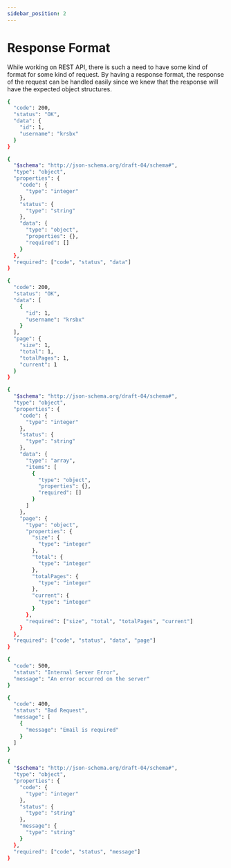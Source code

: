 ```yaml
---
sidebar_position: 2
---
```


# Response Format

While working on REST API, there is such a need to have some kind of format for some kind of request. By having a response format, the response of the request can be handled easily since we knew that the response will have the expected object structures.


<Tabs groupId="response-format">
  <TabItem value="create" label="Create a Resource" default>

```bash title="Create/Update/Get Example"
{
  "code": 200,
  "status": "OK",
  "data": {
    "id": 1,
    "username": "krsbx"
  }
}
```

```bash title="Create/Update/Get JSON Schema"
{
  "$schema": "http://json-schema.org/draft-04/schema#",
  "type": "object",
  "properties": {
    "code": {
      "type": "integer"
    },
    "status": {
      "type": "string"
    },
    "data": {
      "type": "object",
      "properties": {},
      "required": []
    }
  },
  "required": ["code", "status", "data"]
}
```

  </TabItem>

  <TabItem value="gets" label="Get Multiple Resource">

```bash title="Get Multiple Resource Example"
{
  "code": 200,
  "status": "OK",
  "data": [
    {
      "id": 1,
      "username": "krsbx"
    }
  ],
  "page": {
    "size": 1,
    "total": 1,
    "totalPages": 1,
    "current": 1
  }
}
```

```bash title="Get Multiple Resource JSON Schema"
{
  "$schema": "http://json-schema.org/draft-04/schema#",
  "type": "object",
  "properties": {
    "code": {
      "type": "integer"
    },
    "status": {
      "type": "string"
    },
    "data": {
      "type": "array",
      "items": [
        {
          "type": "object",
          "properties": {},
          "required": []
        }
      ]
    },
    "page": {
      "type": "object",
      "properties": {
        "size": {
          "type": "integer"
        },
        "total": {
          "type": "integer"
        },
        "totalPages": {
          "type": "integer"
        },
        "current": {
          "type": "integer"
        }
      },
      "required": ["size", "total", "totalPages", "current"]
    }
  },
  "required": ["code", "status", "data", "page"]
}
```

  </TabItem>
  <TabItem value="erorrs" label="Error">

```bash title="Error Example 1"
{
  "code": 500,
  "status": "Internal Server Error",
  "message": "An error occurred on the server"
}
```

```bash title="Error Example 2"
{
  "code": 400,
  "status": "Bad Request",
  "message": [
    {
      "message": "Email is required"
    }
  ]
}
```

```bash title="Error JSON Schema"
{
  "$schema": "http://json-schema.org/draft-04/schema#",
  "type": "object",
  "properties": {
    "code": {
      "type": "integer"
    },
    "status": {
      "type": "string"
    },
    "message": {
      "type": "string"
    }
  },
  "required": ["code", "status", "message"]
}
```

  </TabItem>
</Tabs>
